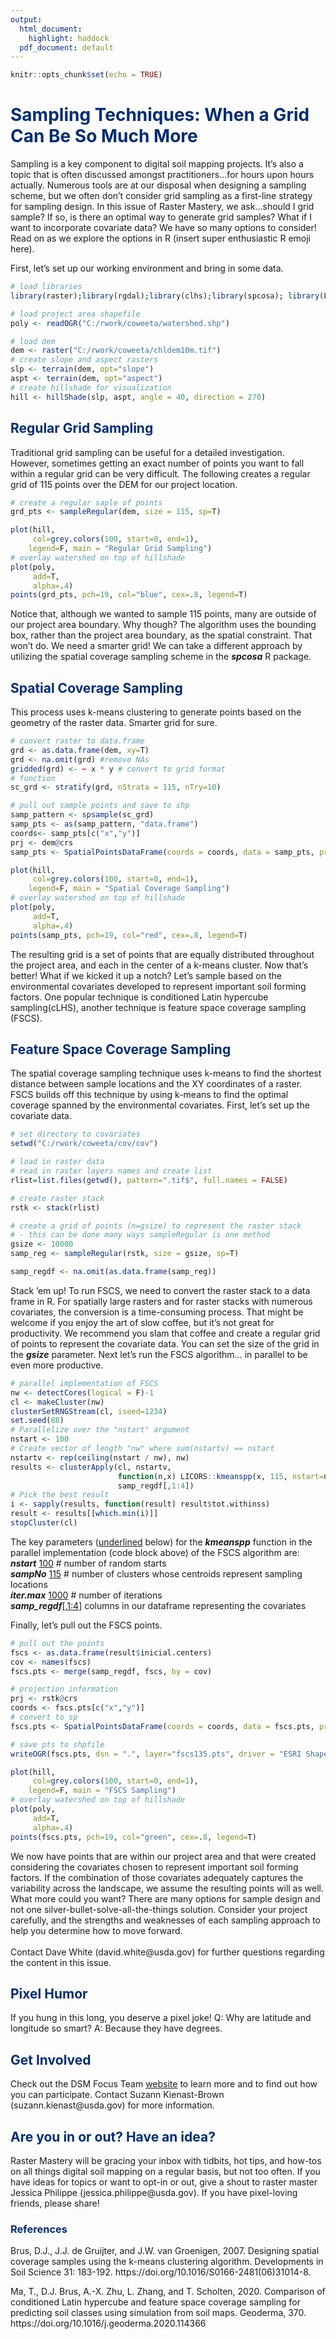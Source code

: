 ---
output:
  html_document:
    highlight: haddock
  pdf_document: default
---
```{r setup, include=FALSE}
knitr::opts_chunk$set(echo = TRUE)
```
<b><h1 style="color:#002C76;">Sampling Techniques: When a Grid Can Be So Much More</h1></b>
Sampling is a key component to digital soil mapping projects. It's also a topic that is often discussed amongst practitioners&#x2026;for hours upon hours actually. Numerous tools are at our disposal when designing a sampling scheme, but we often don't consider grid sampling as a first-line strategy for sampling design. In this issue of Raster Mastery, we ask&#x2026;should I grid sample? If so, is there an optimal way to generate grid samples? What if I want to incorporate covariate data? We have so many options to consider! Read on as we explore the options in R (insert super enthusiastic R emoji here).

First, let's set up our working environment and bring in some data.
```{r setworkingENV, echo=TRUE, warning=FALSE, results='hide', error=FALSE, message=FALSE}
# load libraries
library(raster);library(rgdal);library(clhs);library(spcosa); library(LICORS); library(parallel)

# load project area shapefile
poly <- readOGR("C:/rwork/coweeta/watershed.shp")

# load dem
dem <- raster("C:/rwork/coweeta/chldem10m.tif")
# create slope and aspect rasters
slp <- terrain(dem, opt="slope")
aspt <- terrain(dem, opt="aspect")
# create hillshade for visualization
hill <- hillShade(slp, aspt, angle = 40, direction = 270)

```
<h2 style="color:#002C76;">Regular Grid Sampling</h2>
<p>Traditional grid sampling can be useful for a detailed investigation. However, sometimes getting an exact number of points you want to fall within a regular grid can be very difficult.
The following creates a regular grid of 115 points over the DEM for our project location.</p>
```{r reggrid, echo=TRUE, warning=FALSE, results='hide', error=FALSE, message=FALSE}
# create a regular saple of points
grd_pts <- sampleRegular(dem, size = 115, sp=T)
```
```{r reggridplot, echo=FALSE, warning=FALSE, error=FALSE, message=FALSE, fig.align="center"}
plot(hill,
     col=grey.colors(100, start=0, end=1),
    legend=F, main = "Regular Grid Sampling")
# overlay watershed on top of hillshade
plot(poly,
     add=T,
     alpha=.4)
points(grd_pts, pch=19, col="blue", cex=.8, legend=T)
```
Notice that, although we wanted to sample 115 points, many are outside of our project area boundary. Why though? The algorithm uses the bounding box, rather than the project area boundary, as the spatial constraint. That won't do. We need a smarter grid! We can take a different approach by utilizing the spatial coverage sampling scheme in the <b><i>spcosa</i></b> R package.
<b><h2 style="color:#002C76;">Spatial Coverage Sampling</h2></b>
This process uses k-means clustering to generate points based on the geometry of the raster data.  Smarter grid for sure.
```{r sgpts, warning=FALSE, error=FALSE, message=FALSE, cache=TRUE}
# convert raster to data.frame
grd <- as.data.frame(dem, xy=T)
grd <- na.omit(grd) #remove NAs
gridded(grd) <- ~ x * y # convert to grid format
# function
sc_grd <- stratify(grd, nStrata = 115, nTry=10)

# pull out sample points and save to shp
samp_pattern <- spsample(sc_grd)
samp_pts <- as(samp_pattern, "data.frame")
coords<- samp_pts[c("x","y")]
prj <- dem@crs
samp_pts <- SpatialPointsDataFrame(coords = coords, data = samp_pts, proj4string = prj)
```
```{r sgptsplot, echo=FALSE, warning=FALSE, error=FALSE, message=FALSE, fig.align="center"}
plot(hill,
     col=grey.colors(100, start=0, end=1),
    legend=F, main = "Spatial Coverage Sampling")
# overlay watershed on top of hillshade
plot(poly,
     add=T,
     alpha=.4)
points(samp_pts, pch=19, col="red", cex=.8, legend=T)
```
The resulting grid is a set of points that are equally distributed throughout the project area, and each in the center of a k-means cluster. Now that's better!
What if we kicked it up a notch? Let's sample based on the environmental covariates developed to represent important soil forming factors. One popular technique is conditioned Latin hypercube sampling(cLHS), another technique is feature space coverage sampling (FSCS).
<b><h2 style="color:#002C76;">Feature Space Coverage Sampling</h2></b>
The spatial coverage sampling technique uses k-means to find the shortest distance between sample locations and the XY coordinates of a raster. FSCS builds off this technique by using k-means to find the optimal coverage spanned by the environmental covariates.
First, let's set up the covariate data.
```{r rstack, echo=TRUE, warning=FALSE, error=FALSE, message=FALSE, cache=TRUE}
# set directory to covariates
setwd("C:/rwork/coweeta/cov/cov")

# load in raster data
# read in raster layers names and create list
rlist=list.files(getwd(), pattern=".tif$", full.names = FALSE)

# create raster stack
rstk <- stack(rlist)

# create a grid of points (n=gsize) to represent the raster stack
# - this can be done many ways sampleRegular is one method
gsize <- 10000 
samp_reg <- sampleRegular(rstk, size = gsize, sp=T)

samp_regdf <- na.omit(as.data.frame(samp_reg))
```
Stack 'em up! To run FSCS, we need to convert the raster stack to a data frame in R. For spatially large rasters and for raster stacks with numerous covariates, the conversion is a time-consuming process. That might be welcome if you enjoy the art of slow coffee, but it's not great for productivity. We recommend you slam that coffee and create a regular grid of points to represent the covariate data. You can set the size of the grid in the <b><i>gsize</i></b> parameter.
Next let's run the FSCS algorithm&#x2026; in parallel to be even more productive.
```{r fscs, warning=FALSE, error=FALSE, message=FALSE, cache=TRUE}
# parallel implementation of FSCS
nw <- detectCores(logical = F)-1
cl <- makeCluster(nw)
clusterSetRNGStream(cl, iseed=1234)
set.seed(88)
# Parallelize over the "nstart" argument
nstart <- 100
# Create vector of length "nw" where sum(nstartv) == nstart
nstartv <- rep(ceiling(nstart / nw), nw)
results <- clusterApply(cl, nstartv,
                        function(n,x) LICORS::kmeanspp(x, 115, nstart=n, iter.max=1000),
                        samp_regdf[,1:4])
# Pick the best result
i <- sapply(results, function(result) result$tot.withinss)
result <- results[[which.min(i)]]
stopCluster(cl)
```
The key parameters (<u>underlined</u> below) for the <b><i>kmeanspp</i></b> function in the parallel implementation (code block above) of the FSCS algorithm are:<br>
<b><i>nstart</i></b> <u>100</u> # number of random starts<br>
<b><i>sampNo</i></b> <u>115</u> # number of clusters whose centroids represent sampling locations<br>
<b><i>iter.max</i></b> <u>1000</u> # number of iterations<br>
<b><i>samp_regdf</i></b><u>[,1:4]</u> columns in our dataframe representing the covariates<br>

Finally, let's pull out the FSCS points.
```{r fscspts, warning=FALSE, error=FALSE, message=FALSE}
# pull out the points
fscs <- as.data.frame(result$inicial.centers)
cov <- names(fscs)
fscs.pts <- merge(samp_regdf, fscs, by = cov)

# projection information
prj <- rstk@crs
coords <- fscs.pts[c("x","y")]
# convert to sp
fscs.pts <- SpatialPointsDataFrame(coords = coords, data = fscs.pts, proj4string = prj)

# save pts to shpfile
writeOGR(fscs.pts, dsn = ".", layer="fscs135.pts", driver = "ESRI Shapefile", overwrite_layer = T)
```
```{r fscsplot, echo=FALSE, warning=FALSE, error=FALSE, message=FALSE, fig.align="center"}
plot(hill,
     col=grey.colors(100, start=0, end=1),
    legend=F, main = "FSCS Sampling")
# overlay watershed on top of hillshade
plot(poly,
     add=T,
     alpha=.4)
points(fscs.pts, pch=19, col="green", cex=.8, legend=T)
```
We now have points that are within our project area and that were created considering the covariates chosen to represent important soil forming factors. If the combination of those covariates adequately captures the variability across the landscape, we assume the resulting points will as well. What more could you want?
There are many options for sample design and not one silver-bullet-solve-all-the-things solution. Consider your project carefully, and the strengths and weaknesses of each sampling approach to help you determine how to move forward.
<br>
<br>Contact Dave White (david.white@usda.gov) for further questions regarding the content in this issue.
<b><h2 style="color:#002C76;">Pixel Humor</h2></b>
If you hung in this long, you deserve a pixel joke!
Q: Why are latitude and longitude so smart?
A: Because they have degrees.
<b><h2 style="color:#002C76;">Get Involved</h2></b>
Check out the DSM Focus Team <a href="https://www.nrcs.usda.gov/wps/portal/nrcs/detail/soils/focusteams/?cid=nrcseprd1319418">website</a> to learn more and to find out how you can participate. Contact Suzann Kienast-Brown (suzann.kienast@usda.gov) for more information.
<b><h2 style="color:#002C76;">Are you in or out? Have an idea?</h2></b>
Raster Mastery will be gracing your inbox with tidbits, hot tips, and how-tos on all things digital soil mapping on a regular basis, but not too often. If you have ideas for topics or want to opt-in or out, give a shout to raster master Jessica Philippe (jessica.philippe@usda.gov). If you have pixel-loving friends, please share!
<b><h3 style="color:#002C76;">References</h2></b>
Brus, D.J., J.J. de Gruijter, and J.W. van Groenigen, 2007. Designing spatial coverage samples using the k-means clustering algorithm. Developments in Soil Science 31: 183-192. https://doi.org/10.1016/S0166-2481(06)31014-8.

Ma, T., D.J. Brus, A.-X. Zhu, L. Zhang, and T. Scholten, 2020. Comparison of conditioned Latin hypercube and feature space coverage sampling for predicting soil classes using simulation from soil maps. Geoderma, 370. https://doi.org/10.1016/j.geoderma.2020.114366 